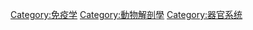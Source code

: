 {{catmore}}
{{Commonscat|Immune system}}

[[Category:免疫学|Category:免疫学]]
[[Category:動物解剖學|Category:動物解剖學]]
[[Category:器官系统|Category:器官系统]]